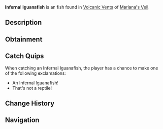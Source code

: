 {{FishInfobox
|image          = Infernal Iguanafish.png
|rarity         = Uncommon
|sea            = First Sea
|location       = [[Volcanic Vents]]
|sublocation    = 
|sources        = Fishing Rod
|radar_location = 
|xp             = 80
|weather        = Windy
|time           = Night
|season         = 
|bait           = Insect
|base_weight    = 2
|base_value     = 120
|weight_range   = 1.2
|base_chance    = 55
|base_resil     = 80
}}
'''Infernal Iguanafish''' is an {{Rarity|Uncommon}} fish found in [[Volcanic Vents]] of [[Mariana's Veil]].

== Description ==
{{Description|A fearsome, lizard-like fish with jagged scales that glow like molten rock.|Bestiary Entry}}

== Obtainment ==
{{Description|Not quite a lizard, typically found when under star-lit skies.|Bestiary Hint}}
{{Fish Availability|
Mariana's Veil/Volcanic Vents
|top_rods      = 
Rapid Rod\211765.55\241329.35;
Firefly Rod\194208.85\231633.08;
Wildflower Rod\193013.5\190770.07;
Fungal Rod\192482.34\199537.8;
Ethereal Prism Rod\192066.64\232340.56;
Training Rod\168823.53\168823.53;
North-Star Rod\160727.27\160727.27;
Depthseeker Rod\189975.05\146773.93;
No-Life Rod\189014.39\189014.39;
Avalanche Rod\188332.53\131744.58;
Seraphic Rod\188003.63\188003.63;
Verdant Shear Rod\187053.32\160579.48;
Blazebringer Rod\174046.08\151391.42;
Zeus Rod\172648.26\160461.33;
Challenger's Rod\172082.08\172082.08;
Rod Of The Forgotten Fang\171673.75\171673.75;
Trident Rod\171633.26\132291.52;
Free Spirit Rod\169475.23\132056.59;
Volcanic Rod\168624.75\121766.36;
Rod Of The Depths\156141.72\156141.72;
Rod Of The Exalted One\146623.93\146623.93;
Steady Rod\94167.59\68500.5
|recommended   = Ethereal Prism Rod
}}

== Catch Quips ==
When catching an Infernal Iguanafish, the player has a chance to make one of the following exclamations:
* An Infernal Iguanafish!
* That's not a reptile!

== Change History ==
{{Change History|{{subst:Current Version}}}}

== Navigation ==
{{Fish Navbox|Volcanic Vents}}